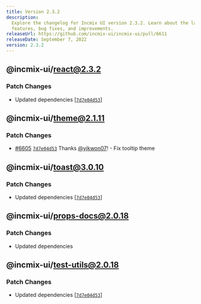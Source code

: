 ```yaml
---
title: Version 2.3.2
description:
  Explore the changelog for Incmix UI version 2.3.2. Learn about the latest
  features, bug fixes, and improvements.
releaseUrl: https://github.com/incmix-ui/incmix-ui/pull/6611
releaseDate: September 7, 2022
version: 2.3.2
---
```


## @incmix-ui/react@2.3.2

### Patch Changes

- Updated dependencies
  \[[`7d7e04d53`](https://github.com/incmix-ui/incmix-ui/commit/7d7e04d53d871e324debe0a2cb3ff44d7dbf3bca)]

## @incmix-ui/theme@2.1.11

### Patch Changes

- [#6605](https://github.com/incmix-ui/incmix-ui/pull/6605)
  [`7d7e04d53`](https://github.com/incmix-ui/incmix-ui/commit/7d7e04d53d871e324debe0a2cb3ff44d7dbf3bca)
  Thanks [@yjkwon07](https://github.com/yjkwon07)! - Fix tooltip theme

## @incmix-ui/toast@3.0.10

### Patch Changes

- Updated dependencies
  \[[`7d7e04d53`](https://github.com/incmix-ui/incmix-ui/commit/7d7e04d53d871e324debe0a2cb3ff44d7dbf3bca)]

## @incmix-ui/props-docs@2.0.18

### Patch Changes

- Updated dependencies

## @incmix-ui/test-utils@2.0.18

### Patch Changes

- Updated dependencies
  \[[`7d7e04d53`](https://github.com/incmix-ui/incmix-ui/commit/7d7e04d53d871e324debe0a2cb3ff44d7dbf3bca)]
